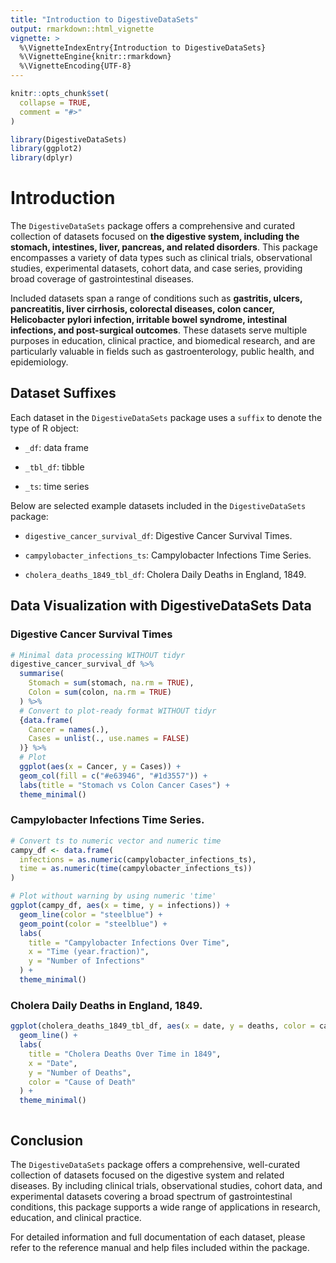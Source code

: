 ```yaml
---
title: "Introduction to DigestiveDataSets"
output: rmarkdown::html_vignette
vignette: >
  %\VignetteIndexEntry{Introduction to DigestiveDataSets}
  %\VignetteEngine{knitr::rmarkdown}
  %\VignetteEncoding{UTF-8}
---
```


```r
knitr::opts_chunk$set(
  collapse = TRUE,
  comment = "#>"
)
```

```r
library(DigestiveDataSets)
library(ggplot2)
library(dplyr)
```

# Introduction

The `DigestiveDataSets` package offers a comprehensive and curated collection of datasets focused on **the digestive system, including the stomach, intestines, liver, pancreas, and related disorders**. This package encompasses a variety of data types such as clinical trials, observational studies, experimental datasets, cohort data, and case series, providing broad coverage of gastrointestinal diseases.

Included datasets span a range of conditions such as **gastritis, ulcers, pancreatitis, liver cirrhosis, colorectal diseases, colon cancer, Helicobacter pylori infection, irritable bowel syndrome, intestinal infections, and post-surgical outcomes**. These datasets serve multiple purposes in education, clinical practice, and biomedical research, and are particularly valuable in fields such as gastroenterology, public health, and epidemiology.

## Dataset Suffixes

Each dataset in the `DigestiveDataSets` package uses a `suffix` to denote the type of R object:

- `_df`: data frame

- `_tbl_df`: tibble

- `_ts`: time series

Below are selected example datasets included in the `DigestiveDataSets` package:

- `digestive_cancer_survival_df`: Digestive Cancer Survival Times.

- `campylobacter_infections_ts`: Campylobacter Infections Time Series.

- `cholera_deaths_1849_tbl_df`: Cholera Daily Deaths in England, 1849.


## Data Visualization with DigestiveDataSets Data

###  Digestive Cancer Survival Times

```r


# Minimal data processing WITHOUT tidyr
digestive_cancer_survival_df %>%
  summarise(
    Stomach = sum(stomach, na.rm = TRUE),
    Colon = sum(colon, na.rm = TRUE)
  ) %>% 
  # Convert to plot-ready format WITHOUT tidyr
  {data.frame(
    Cancer = names(.),
    Cases = unlist(., use.names = FALSE)
  )} %>% 
  # Plot
  ggplot(aes(x = Cancer, y = Cases)) +
  geom_col(fill = c("#e63946", "#1d3557")) +
  labs(title = "Stomach vs Colon Cancer Cases") +
  theme_minimal()

```


### Campylobacter Infections Time Series.

```r

# Convert ts to numeric vector and numeric time
campy_df <- data.frame(
  infections = as.numeric(campylobacter_infections_ts),
  time = as.numeric(time(campylobacter_infections_ts))
)

# Plot without warning by using numeric 'time'
ggplot(campy_df, aes(x = time, y = infections)) +
  geom_line(color = "steelblue") +
  geom_point(color = "steelblue") +
  labs(
    title = "Campylobacter Infections Over Time",
    x = "Time (year.fraction)",
    y = "Number of Infections"
  ) +
  theme_minimal()


```


### Cholera Daily Deaths in England, 1849.

```r

ggplot(cholera_deaths_1849_tbl_df, aes(x = date, y = deaths, color = cause_of_death)) +
  geom_line() +
  labs(
    title = "Cholera Deaths Over Time in 1849",
    x = "Date",
    y = "Number of Deaths",
    color = "Cause of Death"
  ) +
  theme_minimal()



```

## Conclusion

The `DigestiveDataSets` package offers a comprehensive, well-curated collection of datasets focused on the digestive system and related diseases. By including clinical trials, observational studies, cohort data, and experimental datasets covering a broad spectrum of gastrointestinal conditions, this package supports a wide range of applications in research, education, and clinical practice.

For detailed information and full documentation of each dataset, please refer to the reference manual and help files included within the package.

<div class="tocify-extend-page" data-unique="tocify-extend-page" style="height: 0;"></div>

